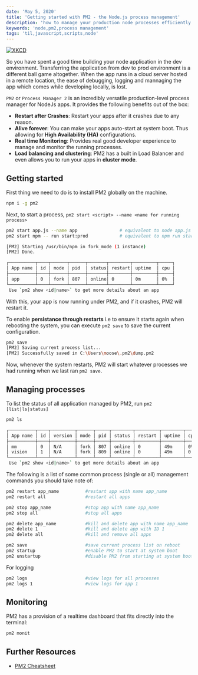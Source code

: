 ```yaml
---
date: 'May 5, 2020'
title: 'Getting started with PM2 - the Node.js process management'
description: 'how to manage your production node processes efficiently'
keywords: 'node,pm2,process management'
tags: 'til,javascript,scripts,node'
---
```


[![XKCD](https://imgs.xkcd.com/comics/server_problem.png)](https://xkcd.com/1084/)

So you have spent a good time building your node application in the dev environment. Transferring the application from dev to prod environment is a different ball game altogether.
When the app runs in a cloud server hosted in a remote location, the ease of debugging, logging and mannaging the app which comes while developing locally, is lost.

`PM2` or `Process Manager 2` is an incredibly versatile production-level process manager for NodeJs apps. It provides the following benefits out of the box:

- **Restart after Crashes**: Restart your apps after it crashes due to any reason.
- **Alive forever**: You can make your apps auto-start at system boot. Thus allowing for **High Availability (HA)** configurations.
- **Real time Monitoring**: Provides real good developer experience to manage and monitor the running processes.
- **Load balancing and clustering**: PM2 has a built in Load Balancer and even allows you to run your apps in **cluster mode**.

## Getting started

First thing we need to do is to install PM2 globally on the machine.

```bash
npm i -g pm2
```

Next, to start a process, `pm2 start <script> --name <name for running process>`

```bash
pm2 start app.js --name app                # equivalent to node app.js
pm2 start npm -- run start:prod            # equivalent to npm run start:prod

[PM2] Starting /usr/bin/npm in fork_mode (1 instance)
[PM2] Done.

┌──────────┬────┬──────┬──────┬───────┬────────┬─────────┬─────┐
│ App name │ id │ mode │ pid  │ status│ restart│ uptime  │ cpu │
├──────────┼────┼──────┼──────┼───────┼────────┼─────────┼─────┤
│ app      │ 0  │ fork │ 807  │ online│ 0      │ 0m      │ 0%  │
└──────────┴────┴──────┴──────┴───────┴────────┴─────────┴─────┘
 Use `pm2 show <id|name>` to get more details about an app
```

With this, your app is now running under PM2, and if it crashes, PM2 will restart it.

To enable **persistance through restarts** i.e to ensure it starts again when rebooting the system, you can execute `pm2 save` to save the current configuration.

```bash
pm2 save
[PM2] Saving current process list...
[PM2] Successfully saved in C:\Users\moose\.pm2\dump.pm2
```

Now, whenever the system restarts, PM2 will start whatever processes we had running when we last ran `pm2 save`.

## Managing processes

To list the status of all application managed by PM2, run `pm2 [list|ls|status]`

```bash
pm2 ls

┌──────────┬────┬─────────┬──────┬─────┬────────┬─────────┬────────┬──────┬───────────┬──────┬──────────┐
│ App name │ id │ version │ mode │ pid │ status │ restart │ uptime │ cpu  │ mem       │ user │ watching │
├──────────┼────┼─────────┼──────┼─────┼────────┼─────────┼────────┼──────┼───────────┼──────┼──────────┤
│ mm       │ 0  │ N/A     │ fork │ 807 │ online │ 0       │ 49m    │ 0%   │ 1.2 MB    │ pi   │ disabled │
│ vision   │ 1  │ N/A     │ fork │ 809 │ online │ 0       │ 49m    │ 0.9% │ 20.8 MB   │ pi   │ disabled │
└──────────┴────┴─────────┴──────┴─────┴────────┴─────────┴────────┴──────┴───────────┴──────┴──────────┘
 Use `pm2 show <id|name>` to get more details about an app
```

The following is a list of some common process (single or all) management commands you should take note of:

```bash
pm2 restart app_name          #restart app with name app_name
pm2 restart all               #restart all apps

pm2 stop app_name             #stop app with name app_name
pm2 stop all                  #stop all apps

pm2 delete app_name           #kill and delete app with name app_name
pm2 delete 1                  #kill and delete app with ID 1
pm2 delete all                #kill and remove all apps

pm2 save                      #save current process list on reboot
pm2 startup                   #enable PM2 to start at system boot
pm2 unstartup                 #disable PM2 from starting at system boot
```

For logging

```bash
pm2 logs                      #view logs for all processes
pm2 logs 1	         	      #view logs for app 1
```

## Monitoring

PM2 has a provision of a realtime dashboard that fits directly into the terminal:

```bash
pm2 monit
```

## Further Resources

- [PM2 Cheatsheet](https://devhints.io/pm2)
